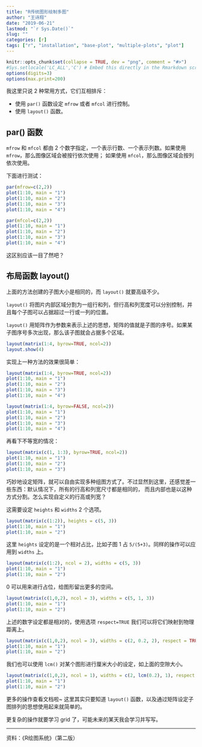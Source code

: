 ```yaml
---
title: "R传统图形绘制多图"
author: "王诗翔"
date: "2019-06-21"
lastmod: "`r Sys.Date()`"
slug: ""
categories: [r]
tags: ["r", "installation", "base-plot", "multiple-plots", "plot"]
---
```


```r
knitr::opts_chunk$set(collapse = TRUE, dev = "png", comment = "#>")
#Sys.setlocale('LC_ALL','C') # Embed this directly in the Rmarkdown script that contains the Chinese character comment
options(digits=3)
options(max.print=200)
```

我这里只说 2 种常用方式，它们互相排斥：

* 使用 `par()` 函数设定 `mfrow` 或者 `mfcol` 进行控制。
* 使用 `layout()` 函数。

## par() 函数

`mfrow` 和 `mfcol` 都由 2 个数字指定，一个表示行数、一个表示列数。如果使用 `mfrow`，那么图像区域会被按行依次使用；
如果使用 `mfcol`，那么图像区域会按列依次使用。

下面进行测试：

```r
par(mfrow=c(2,2))
plot(1:10, main = "1")
plot(1:10, main = "2")
plot(1:10, main = "3")
plot(1:10, main = "4")
```

```r
par(mfcol=c(2,2))
plot(1:10, main = "1")
plot(1:10, main = "2")
plot(1:10, main = "3")
plot(1:10, main = "4")
```

这区别应该一目了然吧？

## 布局函数 layout()

上面的方法创建的子图大小是相同的，而 `layout()` 就要高级不少。

`layout()` 将图片内部区域分割为一组行和列，但行高和列宽度可以分别控制，并且每个子图可以占据超过一行或一列的位置。

`layout()` 用矩阵作为参数来表示上述的思想，矩阵的值就是子图的序号。如果某子图序号多次出现，那么该子图就会占据多个区域。

```r
layout(matrix(1:4, byrow=TRUE, ncol=2))
layout.show(4)
```

实现上一种方法的效果很简单：

```r
layout(matrix(1:4, byrow=TRUE, ncol=2))
plot(1:10, main = "1")
plot(1:10, main = "2")
plot(1:10, main = "3")
plot(1:10, main = "4")
```

```r
layout(matrix(1:4, byrow=FALSE, ncol=2))
plot(1:10, main = "1")
plot(1:10, main = "2")
plot(1:10, main = "3")
plot(1:10, main = "4")
```

再看下不等宽的情况：

```r
layout(matrix(c(1, 1:3), byrow=TRUE, ncol=2))
plot(1:10, main = "1")
plot(1:10, main = "2")
plot(1:10, main = "3")
```

巧妙地设定矩阵，就可以自由实现多种组图方式了。不过显然到这里，还感觉差一些东西：默认情况下，所有的行高和列宽尺寸都是相同的，
而且内部也是以这种方式分割。怎么实现自定义的行高或列宽？

这需要设定 `heights` 和 `widths` 2 个选项。

```r
layout(matrix(c(1:2)), heights = c(5, 3))
plot(1:10, main = "1")
plot(1:10, main = "2")
```

这里 `heights` 设定的是一个相对占比，比如子图 1 占 `5/(5+3)`。同样的操作可以应用到 `widths` 上。

```r
layout(matrix(c(1:2), ncol = 2), widths = c(5, 3))
plot(1:10, main = "1")
plot(1:10, main = "2")
```

0 可以用来进行占位，给图形留出更多的空间。

```r
layout(matrix(c(1,0,2), ncol = 3), widths = c(5, 1, 3))
plot(1:10, main = "1")
plot(1:10, main = "2")
```

上述的数字设定都是相对的，使用选项 `respect=TRUE` 我们可以将它们映射到物理距离上。

```r
layout(matrix(c(1,0,2), ncol = 3), widths = c(2, 0.2, 2), respect = TRUE)
plot(1:10, main = "1")
plot(1:10, main = "2")
```

我们也可以使用 `lcm()` 对某个图形进行厘米大小的设定，如上面的空隙大小。

```r
layout(matrix(c(1,0,2), ncol = 1), widths = c(2, lcm(0.2), 1), respect = TRUE)
plot(1:10, main = "1")
plot(1:10, main = "2")
```

更多的操作查看文档啦~ 这里其实只要知道 `layout()` 函数，以及通过矩阵设定子图排列的思想使用起来就简单的。

更复杂的操作就要学习 grid 了，可能未来的某天我会学习并写写。


***

资料：《R绘图系统》（第二版）
